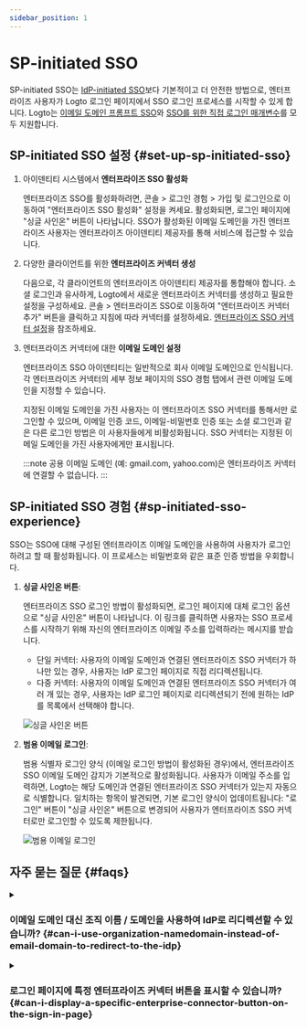 ```yaml
---
sidebar_position: 1
---
```


# SP-initiated SSO

SP-initiated SSO는 [IdP-initiated SSO](/end-user-flows/enterprise-sso/idp-initiated-sso)보다 기본적이고 더 안전한 방법으로, 엔터프라이즈 사용자가 Logto 로그인 페이지에서 SSO 로그인 프로세스를 시작할 수 있게 합니다. Logto는 [이메일 도메인 프롬프트 SSO](#sp-initiated-sso-experience)와 [SSO를 위한 직접 로그인 매개변수](/end-user-flows/authentication-parameters/direct-sign-in#enterprise-sso)를 모두 지원합니다.

## SP-initiated SSO 설정 \{#set-up-sp-initiated-sso}

1. 아이덴티티 시스템에서 **엔터프라이즈 SSO 활성화**

   엔터프라이즈 SSO를 활성화하려면, <CloudLink to="/sign-in-experience/sign-up-and-sign-in">콘솔 > 로그인 경험 > 가입 및 로그인</CloudLink>으로 이동하여 "엔터프라이즈 SSO 활성화" 설정을 켜세요. 활성화되면, 로그인 페이지에 "싱글 사인온" 버튼이 나타납니다. SSO가 활성화된 이메일 도메인을 가진 엔터프라이즈 사용자는 엔터프라이즈 아이덴티티 제공자를 통해 서비스에 접근할 수 있습니다.

2. 다양한 클라이언트를 위한 **엔터프라이즈 커넥터 생성**

   다음으로, 각 클라이언트의 엔터프라이즈 아이덴티티 제공자를 통합해야 합니다. 소셜 로그인과 유사하게, Logto에서 새로운 엔터프라이즈 커넥터를 생성하고 필요한 설정을 구성하세요. <CloudLink to="/enterprise-sso">콘솔 > 엔터프라이즈 SSO</CloudLink>로 이동하여 "엔터프라이즈 커넥터 추가" 버튼을 클릭하고 지침에 따라 커넥터를 설정하세요. [엔터프라이즈 SSO 커넥터 설정](/connectors/enterprise-connectors/)을 참조하세요.

3. 엔터프라이즈 커넥터에 대한 **이메일 도메인 설정**

   엔터프라이즈 SSO 아이덴티티는 일반적으로 회사 이메일 도메인으로 인식됩니다. 각 엔터프라이즈 커넥터의 세부 정보 페이지의 SSO 경험 탭에서 관련 이메일 도메인을 지정할 수 있습니다.

   지정된 이메일 도메인을 가진 사용자는 이 엔터프라이즈 SSO 커넥터를 통해서만 로그인할 수 있으며, 이메일 인증 코드, 이메일-비밀번호 인증 또는 소셜 로그인과 같은 다른 로그인 방법은 이 사용자들에게 비활성화됩니다. SSO 커넥터는 지정된 이메일 도메인을 가진 사용자에게만 표시됩니다.

   :::note
   공용 이메일 도메인 (예: gmail.com, yahoo.com)은 엔터프라이즈 커넥터에 연결할 수 없습니다.
   :::

## SP-initiated SSO 경험 \{#sp-initiated-sso-experience}

SSO는 SSO에 대해 구성된 엔터프라이즈 이메일 도메인을 사용하여 사용자가 로그인하려고 할 때 활성화됩니다. 이 프로세스는 비밀번호와 같은 표준 인증 방법을 우회합니다.

1. **싱글 사인온 버튼**:

   엔터프라이즈 SSO 로그인 방법이 활성화되면, 로그인 페이지에 대체 로그인 옵션으로 "싱글 사인온" 버튼이 나타납니다. 이 링크를 클릭하면 사용자는 SSO 프로세스를 시작하기 위해 자신의 엔터프라이즈 이메일 주소를 입력하라는 메시지를 받습니다.

   - 단일 커넥터: 사용자의 이메일 도메인과 연결된 엔터프라이즈 SSO 커넥터가 하나만 있는 경우, 사용자는 IdP 로그인 페이지로 직접 리디렉션됩니다.
   - 다중 커넥터: 사용자의 이메일 도메인과 연결된 엔터프라이즈 SSO 커넥터가 여러 개 있는 경우, 사용자는 IdP 로그인 페이지로 리디렉션되기 전에 원하는 IdP를 목록에서 선택해야 합니다.

   ![싱글 사인온 버튼](./assets/sso-button-sign-in.png)

2. **범용 이메일 로그인**:

   범용 식별자 로그인 양식 (이메일 로그인 방법이 활성화된 경우)에서, 엔터프라이즈 SSO 이메일 도메인 감지가 기본적으로 활성화됩니다. 사용자가 이메일 주소를 입력하면, Logto는 해당 도메인과 연결된 엔터프라이즈 SSO 커넥터가 있는지 자동으로 식별합니다. 일치하는 항목이 발견되면, 기본 로그인 양식이 업데이트됩니다: "로그인" 버튼이 "싱글 사인온" 버튼으로 변경되어 사용자가 엔터프라이즈 SSO 커넥터로만 로그인할 수 있도록 제한됩니다.

   ![범용 이메일 로그인](./assets/sso-email-sign-in.png)

## 자주 묻는 질문 \{#faqs}

<details>
  <summary>

### 이메일 도메인 대신 조직 이름 / 도메인을 사용하여 IdP로 리디렉션할 수 있습니까? \{#can-i-use-organization-namedomain-instead-of-email-domain-to-redirect-to-the-idp}

</summary>

현재, Logto의 사전 구축된 로그인 경험은 **이메일 도메인 프롬프트 SSO**만 지원하며, **조직 도메인 프롬프트 SSO**는 지원하지 않습니다.

클라이언트 측에서 `directSignIn:'sso:{connectorId}` 인증 매개변수를 사용하여 사용자 정의 라우팅 페이지를 생성할 수 있습니다. 이 페이지는 조직 도메인에 따라 대규모 엔터프라이즈 클라이언트를 적절한 IdP로 리디렉션합니다. [직접 로그인 매개변수](/end-user-flows/authentication-parameters/direct-sign-in/)에 대해 자세히 알아보세요.

</details>

<details>
  <summary>

### 로그인 페이지에 특정 엔터프라이즈 커넥터 버튼을 표시할 수 있습니까? \{#can-i-display-a-specific-enterprise-connector-button-on-the-sign-in-page}

</summary>

다양한 엔터프라이즈 클라이언트는 직원 관리를 위해 서로 다른 아이덴티티 제공자를 사용하고, 서로 다른 스코프 (OIDC) 또는 속성 (SAML)을 요청합니다. 따라서 특정 클라이언트를 위한 엔터프라이즈 커넥터 버튼을 일반 로그인 페이지에 표시하는 것은 권장되지 않습니다.

그러나 B2E 제품을 개발 중이고 특정 엔터프라이즈 클라이언트를 위한 버튼을 표시하고 싶다면, 사용자 정의 로그인 페이지를 생성하고 `directSignIn:sso`를 사용하여 버튼을 적절하게 라우팅할 수 있습니다. [직접 로그인 매개변수](/end-user-flows/authentication-parameters/direct-sign-in/)에 대해 자세히 알아보세요.

</details>
